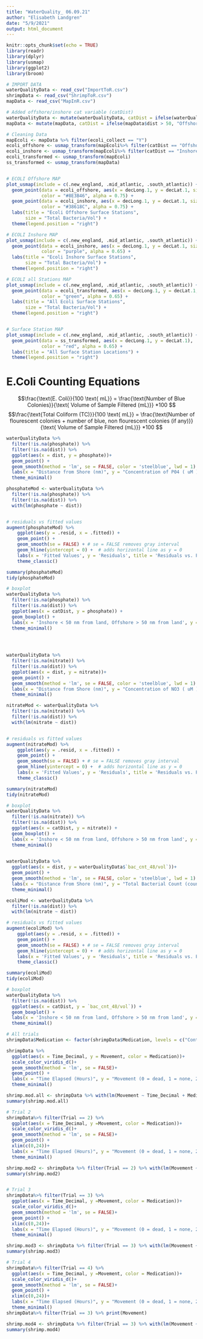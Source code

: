```yaml
---
title: "WaterQuality_ 06.09.21"
author: "Elisabeth Landgren"
date: "5/9/2021"
output: html_document
---
```


```r
knitr::opts_chunk$set(echo = TRUE)
library(readr)
library(dplyr)
library(usmap)
library(ggplot2)
library(broom)

# IMPORT DATA
waterQualityData <- read_csv("ImportToR.csv")
shrimpData <- read_csv("ShrimpToR.csv")
mapData <- read_csv("MapInR.csv")
```

```r
# Added offshore/inshore cat variable (catDist)
waterQualityData <- mutate(waterQualityData, catDist = ifelse(waterQualityData$dist > 50, "Offshore", "Inshore"))
mapData <- mutate(mapData, catDist = ifelse(mapData$dist > 50, "Offshore", "Inshore"))
```


```r

# Cleaning Data
mapEcoli <- mapData %>% filter(ecoli_collect == "Y") 
ecoli_offshore <- usmap_transform(mapEcoli%>% filter(catDist == "Offshore")) 
ecoli_inshore <- usmap_transform(mapEcoli%>% filter(catDist == "Inshore")) 
ecoli_transformed <- usmap_transform(mapEcoli) 
ss_transformed <- usmap_transform(mapData)


# ECOLI Offshore MAP
plot_usmap(include = c(.new_england, .mid_atlantic, .south_atlantic)) +
  geom_point(data = ecoli_offshore, aes(x = decLong.1, y = decLat.1, size = bacteria),
             color = "#8E3B46", alpha = 0.75) +
  geom_point(data = ecoli_inshore, aes(x = decLong.1, y = decLat.1, size = bacteria),
             color = "#38618C", alpha = 0.75) +
  labs(title = "Ecoli Offshore Surface Stations",
       size = "Total Bacteria/Vol") +
  theme(legend.position = "right")

# ECOLI Inshore MAP
plot_usmap(include = c(.new_england, .mid_atlantic, .south_atlantic)) +
  geom_point(data = ecoli_inshore, aes(x = decLong.1, y = decLat.1, size = bacteria),
             color = "purple", alpha = 0.65) +
  labs(title = "Ecoli Inshore Surface Stations",
       size = "Total Bacteria/Vol") +
  theme(legend.position = "right")

# ECOLI all Stations MAP
plot_usmap(include = c(.new_england, .mid_atlantic, .south_atlantic)) +
  geom_point(data = ecoli_transformed, aes(x = decLong.1, y = decLat.1, size = bacteria),
             color = "green", alpha = 0.65) +
  labs(title = "All Ecoli Surface Stations",
       size = "Total Bacteria/Vol") +
  theme(legend.position = "right")


# Surface Station MAP
plot_usmap(include = c(.new_england, .mid_atlantic, .south_atlantic)) +
  geom_point(data = ss_transformed, aes(x = decLong.1, y = decLat.1),
             color = "red", alpha = 0.65) +
  labs(title = "All Surface Station Locations") +
  theme(legend.position = "right")
```

# E.Coli Counting Equations


$$\frac{\text{E. Coli}}{100 \text{ mL}} = \frac{\text{Number of Blue Colonies}}{\text{ Volume of Sample Filtered (mL)}} *100 $$
$$\frac{\text{Total Coliform (TC)}}{100 \text{ mL}} = \frac{\text{Number of flourescent colonies + number of blue, non flourescent colonies (if any)}}{\text{ Volume of Sample Filtered (mL)}} *100 $$

```r

waterQualityData %>% 
  filter(!is.na(phosphate)) %>% 
  filter(!is.na(dist)) %>% 
  ggplot(aes(x = dist, y = phosphate))+
  geom_point() +
  geom_smooth(method = 'lm', se = FALSE, color = 'steelblue', lwd = 1) + # linear model
  labs(x = "Distance from Shore (nm)", y = "Concentration of P04 ( uM )", title = "Surface Phospate Concentrations by Increasing Distance from Shore")+
  theme_minimal()

phosphateMod <- waterQualityData %>% 
  filter(!is.na(phosphate)) %>% 
  filter(!is.na(dist)) %>% 
  with(lm(phosphate ~ dist))


# residuals vs fitted values
augment(phosphateMod) %>%
    ggplot(aes(y = .resid, x = .fitted)) + 
    geom_point() + 
    geom_smooth(se = FALSE) + # se = FALSE removes gray interval
    geom_hline(yintercept = 0) +  # adds horizontal line as y = 0
    labs(x = 'Fitted Values', y = 'Residuals', title = 'Residuals vs. Fitted Values') +
    theme_classic()

summary(phosphateMod)
tidy(phosphateMod)

# boxplot
waterQualityData %>%
  filter(!is.na(phosphate)) %>% 
  filter(!is.na(dist)) %>% 
  ggplot(aes(x = catDist, y = phosphate)) +
  geom_boxplot() +
  labs(x = 'Inshore < 50 nm from land, Offshore > 50 nm from land', y = 'Concentration of P04 ( uM )',title= "Surface Phospate Concentrations Inshore versus Offshore") + 
  theme_minimal()


  
```
```r

waterQualityData %>% 
  filter(!is.na(nitrate)) %>% 
  filter(!is.na(dist)) %>% 
  ggplot(aes(x = dist, y = nitrate))+
  geom_point() +
  geom_smooth(method = 'lm', se = FALSE, color = 'steelblue', lwd = 1) + # linear model
  labs(x = "Distance from Shore (nm)", y = "Concentration of NO3 ( uM )", title = "Surface Nitrate Concentrations by Increasing Distance from Shore")+
  theme_minimal()

nitrateMod <- waterQualityData %>% 
  filter(!is.na(nitrate)) %>% 
  filter(!is.na(dist)) %>% 
  with(lm(nitrate ~ dist))


# residuals vs fitted values
augment(nitrateMod) %>%
    ggplot(aes(y = .resid, x = .fitted)) + 
    geom_point() + 
    geom_smooth(se = FALSE) + # se = FALSE removes gray interval
    geom_hline(yintercept = 0) +  # adds horizontal line as y = 0
    labs(x = 'Fitted Values', y = 'Residuals', title = 'Residuals vs. Fitted Values') +
    theme_classic()

summary(nitrateMod)
tidy(nitrateMod)

# boxplot
waterQualityData %>%
  filter(!is.na(nitrate)) %>% 
  filter(!is.na(dist)) %>% 
  ggplot(aes(x = catDist, y = nitrate)) +
  geom_boxplot() +
  labs(x = 'Inshore < 50 nm from land, Offshore > 50 nm from land', y = 'Concentration of NO3 ( uM )',title= "Surface Nitrate Concentrations Inshore versus Offshore") + 
  theme_minimal()
  
```

```r
waterQualityData %>% 
  ggplot(aes(x = dist, y = waterQualityData$`bac_cnt_48/vol`))+
  geom_point() +
  geom_smooth(method = 'lm', se = FALSE, color = 'steelblue', lwd = 1) + # linear model
  labs(x = "Distance from Shore (nm)", y = "Total Bacterial Count (count/vol)", title = "Surface Bacterial Count by Increasing Distance from Shore")+
  theme_minimal()

ecoliMod <- waterQualityData %>%
  filter(!is.na(dist)) %>% 
  with(lm(nitrate ~ dist))

# residuals vs fitted values
augment(ecoliMod) %>%
    ggplot(aes(y = .resid, x = .fitted)) + 
    geom_point() + 
    geom_smooth(se = FALSE) + # se = FALSE removes gray interval
    geom_hline(yintercept = 0) +  # adds horizontal line as y = 0
    labs(x = 'Fitted Values', y = 'Residuals', title = 'Residuals vs. Fitted Values') +
    theme_classic()

summary(ecoliMod)
tidy(ecoliMod)

# boxplot
waterQualityData %>% 
  filter(!is.na(dist)) %>% 
  ggplot(aes(x = catDist, y = `bac_cnt_48/vol`)) +
  geom_boxplot() +
  labs(x = 'Inshore < 50 nm from land, Offshore > 50 nm from land', y = 'Total Bacterial Count (count/vol)') + 
  theme_minimal()

```

```r
# All trials
shrimpData$Medication <- factor(shrimpData$Medication, levels = c("Control", "Acetaminophen", "Ibuprofen", "Naproxen"))

shrimpData %>% 
  ggplot(aes(x = Time_Decimal, y = Movement, color = Medication))+
  scale_color_viridis_d()+
  geom_smooth(method = 'lm', se = FALSE)+
  geom_point() +
  labs(x = "Time Elapsed (Hours)", y = "Movement (0 = dead, 1 = none, 2 = some, 3 = a lot)", title = "All Trials Shrimp Movement Over Time By Medication Exposure")+
  theme_minimal()

shrimp.mod.all <- shrimpData %>% with(lm(Movement ~ Time_Decimal + Medication))
summary(shrimp.mod.all)

```

```r
# Trial 2 
shrimpData%>% filter(Trial == 2) %>% 
  ggplot(aes(x = Time_Decimal, y =Movement, color = Medication))+
  scale_color_viridis_d()+
  geom_smooth(method = 'lm', se = FALSE)+
  geom_point() +
  xlim(c(0,24))+
  labs(x = "Time Elapsed (Hours)", y = "Movement (0 = dead, 1 = none, 2 = some, 3 = a lot)", title = "Trial 2 - Amount of Movement for Shrimp Over Time By Medication Exposure")+
  theme_minimal()

shrimp.mod2 <- shrimpData %>% filter(Trial == 2) %>% with(lm(Movement ~ Time_Decimal + Medication))
summary(shrimp.mod2)


# Trial 3
shrimpData%>% filter(Trial == 3) %>% 
  ggplot(aes(x = Time_Decimal, y =Movement, color = Medication))+
  scale_color_viridis_d()+
  geom_smooth(method = 'lm', se = FALSE)+
  geom_point() +
  xlim(c(0,24))+
  labs(x = "Time Elapsed (Hours)", y = "Movement (0 = dead, 1 = none, 2 = some, 3 = a lot)", title = "Trial 3 - Amount of Movement for Shrimp Over Time By Medication Exposure")+
  theme_minimal()

shrimp.mod3 <- shrimpData %>% filter(Trial == 3) %>% with(lm(Movement ~ Time_Decimal + Medication))
summary(shrimp.mod3)

# Trial 4
shrimpData%>% filter(Trial == 4) %>% 
  ggplot(aes(x = Time_Decimal, y =Movement, color = Medication))+
  scale_color_viridis_d()+
  geom_smooth(method = 'lm', se = FALSE)+
  geom_point() +
  xlim(c(0,24))+
  labs(x = "Time Elapsed (Hours)", y = "Movement (0 = dead, 1 = none, 2 = some, 3 = a lot)", title = "Trial 4 - Amount of Movement for Shrimp Over Time By Medication Exposure")+
  theme_minimal()
shrimpData%>% filter(Trial == 3) %>% print(Movement)

shrimp.mod4 <- shrimpData %>% filter(Trial == 3) %>% with(lm(Movement ~ Time_Decimal + Medication))
summary(shrimp.mod4)
```






